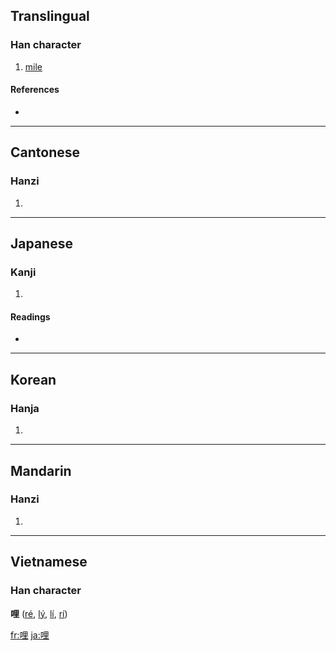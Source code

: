 ==Translingual==

===Han character===
{{Han char|rn=30|rad=口|as=07|sn=10|four=6601<sub>4</sub>|canj=口田土 (RWG)}}

# [[mile]]

====References====
* {{Han ref|kx=0190.160|dkj=03649|dj=0409.320|hdz=10629.030|uh=54E9|ud=21737|bh=ADF9|bd=44537}}

----

==Cantonese==

===Hanzi===
{{yue-hanzi|jyut=|y=le1, lei5 li1}}

# {{defn|Cantonese}}

----

==Japanese==

===Kanji===
{{ja-kanji|grade=|rs=口07}}

# {{defn|Japanese}}

====Readings====
* {{ja-readings|on=[[り]] (ri)|kun=[[わい]] (wai), [[まいる]] (mairu)}}

----

==Korean==

===Hanja===
{{ko-hanja|hangeul=리|rv=ri|mr=ri}}

# {{defn|Korean}}

----

==Mandarin==

===Hanzi===
{{cmn-hanzi|pin=[[lī]] ([[li1]])|wg=li<sup>1</sup>}}

# {{defn|Mandarin}}

----

==Vietnamese==
===Han character===
'''哩''' ([[ré]], [[lý]], [[lí]], [[rí]])

[[fr:哩]]
[[ja:哩]]